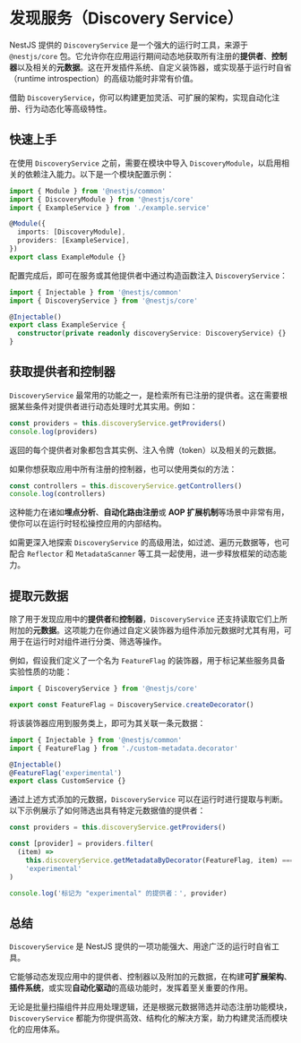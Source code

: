 # 发现服务（Discovery Service）

NestJS 提供的 `DiscoveryService` 是一个强大的运行时工具，来源于 `@nestjs/core` 包。它允许你在应用运行期间动态地获取所有注册的**提供者**、**控制器**以及相关的**元数据**。这在开发插件系统、自定义装饰器，或实现基于运行时自省（runtime introspection）的高级功能时非常有价值。

借助 `DiscoveryService`，你可以构建更加灵活、可扩展的架构，实现自动化注册、行为动态化等高级特性。

## 快速上手

在使用 `DiscoveryService` 之前，需要在模块中导入 `DiscoveryModule`，以启用相关的依赖注入能力。以下是一个模块配置示例：

```ts
import { Module } from '@nestjs/common'
import { DiscoveryModule } from '@nestjs/core'
import { ExampleService } from './example.service'

@Module({
  imports: [DiscoveryModule],
  providers: [ExampleService],
})
export class ExampleModule {}
```

配置完成后，即可在服务或其他提供者中通过构造函数注入 `DiscoveryService`：

```ts filename='example.service.ts'
import { Injectable } from '@nestjs/common'
import { DiscoveryService } from '@nestjs/core'

@Injectable()
export class ExampleService {
  constructor(private readonly discoveryService: DiscoveryService) {}
}
```

## 获取提供者和控制器

`DiscoveryService` 最常用的功能之一，是检索所有已注册的提供者。这在需要根据某些条件对提供者进行动态处理时尤其实用。例如：

```ts
const providers = this.discoveryService.getProviders()
console.log(providers)
```

返回的每个提供者对象都包含其实例、注入令牌（token）以及相关的元数据。

如果你想获取应用中所有注册的控制器，也可以使用类似的方法：

```ts
const controllers = this.discoveryService.getControllers()
console.log(controllers)
```

这种能力在诸如**埋点分析**、**自动化路由注册**或 **AOP 扩展机制**等场景中非常有用，使你可以在运行时轻松操控应用的内部结构。

如需更深入地探索 `DiscoveryService` 的高级用法，如过滤、遍历元数据等，也可配合 `Reflector` 和 `MetadataScanner` 等工具一起使用，进一步释放框架的动态能力。

## 提取元数据

除了用于发现应用中的**提供者**和**控制器**，`DiscoveryService` 还支持读取它们上所附加的**元数据**。这项能力在你通过自定义装饰器为组件添加元数据时尤其有用，可用于在运行时对组件进行分类、筛选等操作。

例如，假设我们定义了一个名为 `FeatureFlag` 的装饰器，用于标记某些服务具备实验性质的功能：

```ts
import { DiscoveryService } from '@nestjs/core'

export const FeatureFlag = DiscoveryService.createDecorator()
```

将该装饰器应用到服务类上，即可为其关联一条元数据：

```ts
import { Injectable } from '@nestjs/common'
import { FeatureFlag } from './custom-metadata.decorator'

@Injectable()
@FeatureFlag('experimental')
export class CustomService {}
```

通过上述方式添加的元数据，`DiscoveryService` 可以在运行时进行提取与判断。以下示例展示了如何筛选出具有特定元数据值的提供者：

```ts
const providers = this.discoveryService.getProviders()

const [provider] = providers.filter(
  (item) =>
    this.discoveryService.getMetadataByDecorator(FeatureFlag, item) ===
    'experimental'
)

console.log('标记为 "experimental" 的提供者：', provider)
```

## 总结

`DiscoveryService` 是 NestJS 提供的一项功能强大、用途广泛的运行时自省工具。

它能够动态发现应用中的提供者、控制器以及附加的元数据，在构建**可扩展架构**、**插件系统**，或实现**自动化驱动**的高级功能时，发挥着至关重要的作用。

无论是批量扫描组件并应用处理逻辑，还是根据元数据筛选并动态注册功能模块，`DiscoveryService` 都能为你提供高效、结构化的解决方案，助力构建灵活而模块化的应用体系。
